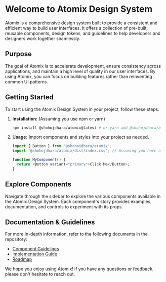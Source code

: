# Welcome to Atomix Design System

Atomix is a comprehensive design system built to provide a consistent and efficient way to build user interfaces. It offers a collection of pre-built, reusable components, design tokens, and guidelines to help developers and designers work together seamlessly.

## Purpose

The goal of Atomix is to accelerate development, ensure consistency across applications, and maintain a high level of quality in our user interfaces. By using Atomix, you can focus on building features rather than reinventing common UI patterns.

## Getting Started

To start using the Atomix Design System in your project, follow these steps:

1.  **Installation:** (Assuming you use npm or yarn)

    ```bash
    npm install @shohojdhara/atomix@latest # or yarn add @shohojdhara/atomix
    ```

2.  **Usage:**
    Import components and styles into your project as needed.

    ```javascript
    import { Button } from '@shohojdhara/atomix';
    import '@shohojdhara/atomix/dist/index.css'; // Assuming you have a main CSS file

    function MyComponent() {
      return <Button variant="primary">Click Me</Button>;
    }
    ```

## Explore Components

Navigate through the sidebar to explore the various components available in the Atomix Design System. Each component's story provides examples, documentation, and controls to experiment with its props.

## Documentation & Guidelines

For more in-depth information, refer to the following documents in the repository:

- [Component Guidelines](?path=/docs/docs-atomix-component-guidelines--docs)
- [Implementation Guide](?path=/docs/docs-implementation-guide--docs)
- [Roadmap](?path=/docs/docs-atomix-roadmap--docs)

We hope you enjoy using Atomix! If you have any questions or feedback, please don't hesitate to reach out.
